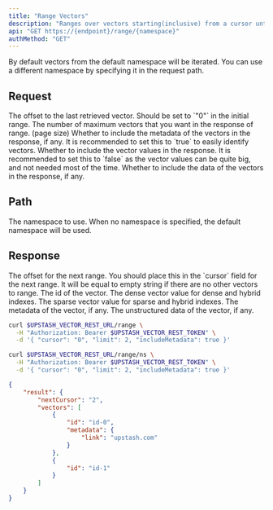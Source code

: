 ```yaml
---
title: "Range Vectors"
description: "Ranges over vectors starting(inclusive) from a cursor until the end of the vectors in the or given limit."
api: "GET https://{endpoint}/range/{namespace}"
authMethod: "GET"
---
```


<Tip>
  By default vectors from the default namespace will be iterated.
  You can use a different namespace by specifying it in the request path.
</Tip>

## Request

<ParamField body="cursor" type="string" required>
  The offset to the last retrieved vector. Should be set to `"0"` in the initial
  range.
</ParamField>
<ParamField body="limit" type="number" required>
  The number of maximum vectors that you want in the response of range. (page
  size)
</ParamField>
<ParamField body="includeMetadata" type="boolean" default="false">
  Whether to include the metadata of the vectors in the response, if any.
  It is recommended to set this to `true` to easily identify vectors.
</ParamField>
<ParamField body="includeVectors" type="boolean" default="false">
  Whether to include the vector values in the response.
  It is recommended to set this to `false` as the vector values can be
  quite big, and not needed most of the time.
</ParamField>
<ParamField body="includeData" type="boolean" default="false">
  Whether to include the data of the vectors in the response, if any.
</ParamField>

## Path

<ParamField path="namespace" type="string" default="">
  The namespace to use.
  When no namespace is specified, the default namespace will be used.
</ParamField>

## Response

<ResponseField name="nextCursor" type="string" required>
  The offset for the next range. You should place this in the `cursor` field for
  the next range. It will be equal to empty string if there are no other vectors to range.
</ResponseField>

<ResponseField name="vectors" type="Object[]" required>
  <Expandable defaultOpen="true">
    <ResponseField name="id" type="string" required>
      The id of the vector.
    </ResponseField>
    <ResponseField name="vector" type="number[]">
      The dense vector value for dense and hybrid indexes.
    </ResponseField>
    <ResponseField name="sparseVector" type="Object[]">
      The sparse vector value for sparse and hybrid indexes.
    </ResponseField>
    <ResponseField name="metadata" type="Object">
      The metadata of the vector, if any.
    </ResponseField>
    <ResponseField name="data" type="string">
      The unstructured data of the vector, if any.
    </ResponseField>
  </Expandable>
</ResponseField>

<RequestExample>

```sh curl
curl $UPSTASH_VECTOR_REST_URL/range \
  -H "Authorization: Bearer $UPSTASH_VECTOR_REST_TOKEN" \
  -d '{ "cursor": "0", "limit": 2, "includeMetadata": true }'
```

```sh curl (Namespace)
curl $UPSTASH_VECTOR_REST_URL/range/ns \
  -H "Authorization: Bearer $UPSTASH_VECTOR_REST_TOKEN" \
  -d '{ "cursor": "0", "limit": 2, "includeMetadata": true }'
```

</RequestExample>

<ResponseExample>

```json 200 OK
{
    "result": {
        "nextCursor": "2",
        "vectors": [
            {
                "id": "id-0",
                "metadata": {
                    "link": "upstash.com"
                }
            },
            {
                "id": "id-1"
            }
        ]
    }
}
```

</ResponseExample>
